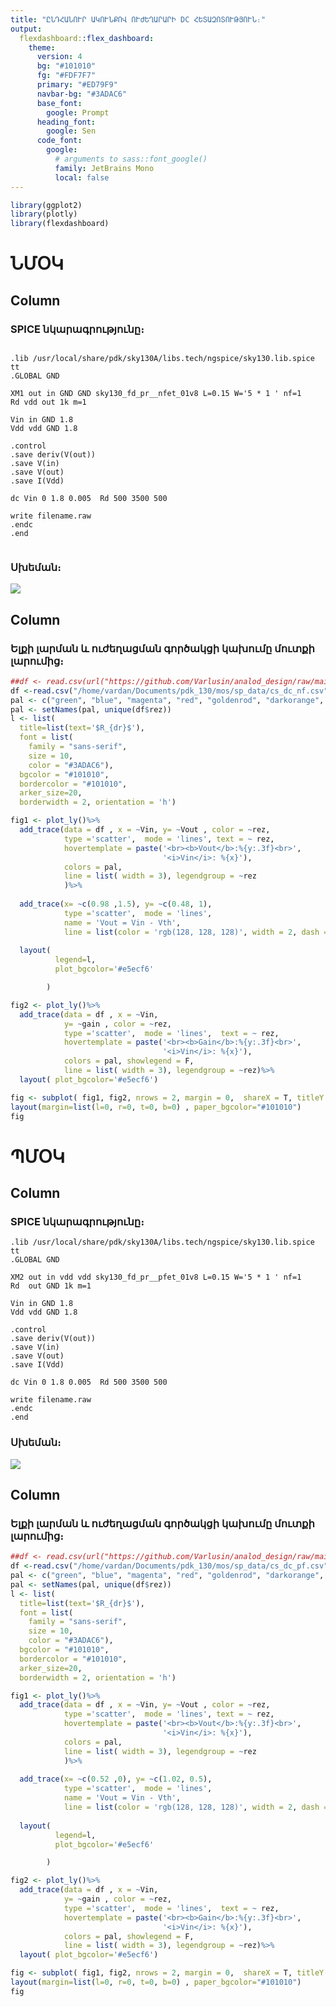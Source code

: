 ```yaml
---
title: "ԸՆԴՀԱՆՈՒՐ ԱԿՈՒՆՔՈՎ ՈՒԺԵՂԱՐԱՐԻ DC ՀԵՏԱԶՈՏՈՒԹՅՈՒՆ։"
output:
  flexdashboard::flex_dashboard:
    theme:
      version: 4
      bg: "#101010"
      fg: "#FDF7F7" 
      primary: "#ED79F9"
      navbar-bg: "#3ADAC6"
      base_font: 
        google: Prompt
      heading_font:
        google: Sen
      code_font:
        google: 
          # arguments to sass::font_google() 
          family: JetBrains Mono
          local: false
---
```


```r
library(ggplot2)
library(plotly)
library(flexdashboard)

```

# ՆՄՕԿ

## Column {.tabset data-width="400"}

### SPICE նկարագրությունը։

```         

.lib /usr/local/share/pdk/sky130A/libs.tech/ngspice/sky130.lib.spice tt
.GLOBAL GND 

XM1 out in GND GND sky130_fd_pr__nfet_01v8 L=0.15 W='5 * 1 ' nf=1
Rd vdd out 1k m=1

Vin in GND 1.8
Vdd vdd GND 1.8

.control
.save deriv(V(out))
.save V(in)
.save V(out)
.save I(Vdd)

dc Vin 0 1.8 0.005  Rd 500 3500 500

write filename.raw
.endc
.end


```

### Սխեման։

![](imige/matplot2.png)

## Column {data-width="600"}

### Ելքի լարման և ուժեղացման գործակցի կախումը մուտքի լարումից։

```r
##df <- read.csv(url("https://github.com/Varlusin/analod_design/raw/main/sp_data/cs_dcAnalys.csv"))
df <-read.csv("/home/vardan/Documents/pdk_130/mos/sp_data/cs_dc_nf.csv") 
pal <- c("green", "blue", "magenta", "red", "goldenrod", "darkorange", "purple4") #, "indianred","yellow","plum", "gray")
pal <- setNames(pal, unique(df$rez))
l <- list(
  title=list(text='$R_{dr}$'),
  font = list(
    family = "sans-serif",
    size = 10,
    color = "#3ADAC6"),
  bgcolor = "#101010",
  bordercolor = "#101010",
  arker_size=20,
  borderwidth = 2, orientation = 'h')

fig1 <- plot_ly()%>%
  add_trace(data = df , x = ~Vin, y= ~Vout , color = ~rez,
            type ='scatter',  mode = 'lines', text = ~ rez,
            hovertemplate = paste('<br><b>Vout</b>:%{y:.3f}<br>', 
                                  '<i>Vin</i>: %{x}'), 
            colors = pal,
            line = list( width = 3), legendgroup = ~rez
            )%>%
  
  add_trace(x= ~c(0.98 ,1.5), y= ~c(0.48, 1),
            type ='scatter',  mode = 'lines',
            name = 'Vout = Vin - Vth',
            line = list(color = 'rgb(128, 128, 128)', width = 2, dash = 'dot'))%>%
  
  layout(
          legend=l,
          plot_bgcolor='#e5ecf6'

        )

fig2 <- plot_ly()%>%
  add_trace(data = df , x = ~Vin, 
            y= ~gain , color = ~rez,
            type ='scatter',  mode = 'lines',  text = ~ rez,
            hovertemplate = paste('<br><b>Gain</b>:%{y:.3f}<br>',  
                                  '<i>Vin</i>: %{x}'), 
            colors = pal, showlegend = F,
            line = list( width = 3), legendgroup = ~rez)%>%
  layout( plot_bgcolor='#e5ecf6')

fig <- subplot( fig1, fig2, nrows = 2, margin = 0,  shareX = T, titleY = FALSE, titleX = FALSE)%>%
layout(margin=list(l=0, r=0, t=0, b=0) , paper_bgcolor="#101010")
fig
```

# ՊՄՕԿ

## Column {.tabset data-width="400"}

### SPICE նկարագրությունը։


```
.lib /usr/local/share/pdk/sky130A/libs.tech/ngspice/sky130.lib.spice tt
.GLOBAL GND 

XM2 out in vdd vdd sky130_fd_pr__pfet_01v8 L=0.15 W='5 * 1 ' nf=1
Rd  out GND 1k m=1

Vin in GND 1.8
Vdd vdd GND 1.8

.control
.save deriv(V(out))
.save V(in)
.save V(out)
.save I(Vdd)

dc Vin 0 1.8 0.005  Rd 500 3500 500

write filename.raw
.endc
.end

```

### Սխեման։

![](imige/matplot3.png)

## Column {data-width="600"}

### Ելքի լարման և ուժեղացման գործակցի կախումը մուտքի լարումից։

```r
##df <- read.csv(url("https://github.com/Varlusin/analod_design/raw/main/sp_data/cs_dcAnalys.csv"))
df <-read.csv("/home/vardan/Documents/pdk_130/mos/sp_data/cs_dc_pf.csv") 
pal <- c("green", "blue", "magenta", "red", "goldenrod", "darkorange", "purple4") #, "indianred","yellow","plum", "gray")
pal <- setNames(pal, unique(df$rez))
l <- list(
  title=list(text='$R_{dr}$'),
  font = list(
    family = "sans-serif",
    size = 10,
    color = "#3ADAC6"),
  bgcolor = "#101010",
  bordercolor = "#101010",
  arker_size=20,
  borderwidth = 2, orientation = 'h')

fig1 <- plot_ly()%>%
  add_trace(data = df , x = ~Vin, y= ~Vout , color = ~rez,
            type ='scatter',  mode = 'lines', text = ~ rez,
            hovertemplate = paste('<br><b>Vout</b>:%{y:.3f}<br>', 
                                  '<i>Vin</i>: %{x}'), 
            colors = pal,
            line = list( width = 3), legendgroup = ~rez
            )%>%
  
  add_trace(x= ~c(0.52 ,0), y= ~c(1.02, 0.5),
            type ='scatter',  mode = 'lines',
            name = 'Vout = Vin - Vth',
            line = list(color = 'rgb(128, 128, 128)', width = 2, dash = 'dot'))%>%
  
  layout(
          legend=l,
          plot_bgcolor='#e5ecf6'

        )

fig2 <- plot_ly()%>%
  add_trace(data = df , x = ~Vin, 
            y= ~gain , color = ~rez,
            type ='scatter',  mode = 'lines',  text = ~ rez,
            hovertemplate = paste('<br><b>Gain</b>:%{y:.3f}<br>',  
                                  '<i>Vin</i>: %{x}'), 
            colors = pal, showlegend = F,
            line = list( width = 3), legendgroup = ~rez)%>%
  layout( plot_bgcolor='#e5ecf6')

fig <- subplot( fig1, fig2, nrows = 2, margin = 0,  shareX = T, titleY = FALSE, titleX = FALSE)%>%
layout(margin=list(l=0, r=0, t=0, b=0) , paper_bgcolor="#101010")
fig


```
